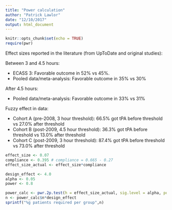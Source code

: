 ```yaml
---
title: "Power calculation"
author: "Patrick Lawlor"
date: "12/10/2017"
output: html_document
---
```


```r
knitr::opts_chunk$set(echo = TRUE)
require(pwr)
```

Effect sizes reported in the literature (from UpToDate and original studies):

Between 3 and 4.5 hours:

* ECASS 3: Favorable outcome in 52% vs 45%.
* Pooled data/meta-analysis: Favorable outcome in 35% vs 30%

After 4.5 hours:

* Pooled data/meta-analysis: Favorable outcome in 33% vs 31%

Fuzzy effect in data: 

* Cohort A (pre-2008, 3 hour threshold): 66.5% got tPA before threshold vs 27.0% after threshold
* Cohort B (post-2009, 4.5 hour threshold): 36.3% got tPA before threshold vs 13.0% after threshold
* Cohort C (post-2009, 3 hour threshold): 87.4% got tPA before threshold vs 73.0% after threshold


```r
effect_size <- 0.07
compliance <- 0.395 # compliance = 0.665 - 0.27
effect_size_actual <- effect_size*compliance

design_effect <- 4.0
alpha <- 0.05
power <- 0.8

power_calc <- pwr.2p.test(h = effect_size_actual, sig.level = alpha, power = power)
n <- power_calc$n*design_effect
sprintf("%g patients required per group",n)
```

